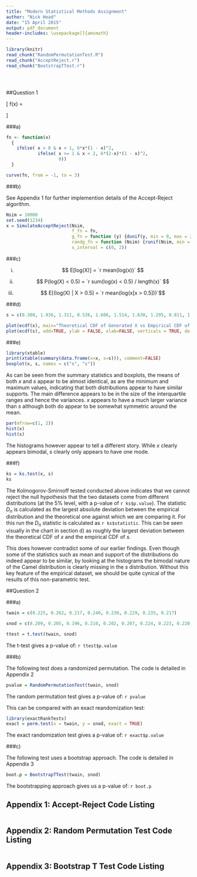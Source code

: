 ```yaml
---
title: "Modern Statistical Methods Assignment"
author: "Nick Head"
date: "15 April 2015"
output: pdf_document
header-includes: \usepackage[]{amsmath}
---
```


```r
library(knitr)
read_chunk("RandomPermutationTest.R")
read_chunk("AcceptReject.r")
read_chunk("BootstrapTTest.r")
```

```r
```
```r
```
```r
```


##Question 1

\[
 f(x) =
  \begin{cases}
   6 x (1 - x)^2        & \text{if } 0 < x < 1 \\
   6 (2 - x) (1 - x)^2  & \text{if } 1 \leq x < 2 \\
   0                    & \text{otherwise}
  \end{cases}
\]

###a)

```r
fn <- function(x) 
  {
    ifelse( x > 0 & x < 1, 6*x*(1 - x)^2, 
            ifelse( x >= 1 & x < 2, 6*(2-x)*(1 - x)^2, 
                    0))
  }

curve(fn, from = -1, to = 3)
```

\newpage

###b)

See Appendix 1 for further implemention details of the Accept-Reject algorithm.

```r
Nsim = 10000
set.seed(1234)
x = SimulateAcceptReject(Nsim, 
                         f_fn = fn,
                         g_fn = function (y) {dunif(y, min = 0, max = 2)},
                         randg_fn = function (Nsim) {runif(Nsim, min = 0, max = 2)},
                         x_interval = c(0, 2))

```

###c)

i) $$ E[log(X)] = `r mean(log(x))` $$ 

ii) $$ P(log(X) < 0.5) = `r sum(log(x) < 0.5) / length(x)` $$  

iii) $$ E[(log(X) | X > 0.5] = `r mean(log(x[x > 0.5]))`$$ 

\newpage

###d)

```r
s = c(0.308, 1.936, 1.311, 0.536, 1.606, 1.514, 1.630, 1.295, 0.811, 1.145, 1.429, 0.811, 0.796, 0.988, 1.969, 1.161, 0.271, 0.053, 0.629, 1.171, 0.056, 1.313, 0.592, 0.934,  0.723)

plot(ecdf(x), main="Theoretical CDF of Generated X vs Empirical CDF of S", col="red")
plot(ecdf(s), add=TRUE, ylab = FALSE, xlab=FALSE, verticals = TRUE, do.points = FALSE, col = "blue")
```

\newpage

###e)

```r
library(xtable)
print(xtable(summary(data.frame(x=x, s=s))), comment=FALSE)
boxplot(x, s, names = c("x", "s"))
```

As can be seen from the summary statistics and boxplots, the means of both $x$ and $s$ appear to be almost identical, as are the minimum and maximum values, indicating that both distributions appear to have similar supports. The main difference appears to be in the size of the interquartile ranges and hence the variances. $x$ appears to have a much larger variance than $s$ although both do appear to be somewhat symmetric around the mean.

```r
par(mfrow=c(1, 2))
hist(x)
hist(s)
```

The histograms however appear to tell a different story. While $x$ clearly appears bimodal, $s$ clearly only appears to have one mode.

###f)

```r
ks = ks.test(x, s)
ks
```

The Kolmogorov-Smirnoff tested conducted above indicates that we cannot reject the null hypothesis that the two datasets come from different distributions (at the 5% level, with a p-value of `r ks$p.value`). The statistic $D_n$ is calculated as the largest absolute deviation between the empirical distribution and the theoretical one against which we are comparing it. For this run the $D_n$ statistic is calculated as `r ks$statistic`. This can be seen visually in the chart in section d) as roughly the largest deviation between the theoretical CDF of $x$ and the empirical CDF of $s$.  

This does however contradict some of our earlier findings. Even though some of the statistics such as mean and support of the distributions do indeed appear to be similar, by looking at the histograms the bimodal nature of the Camel distribution is clearly missing in the $s$ distribution. Without this key feature of the empirical dataset, we should be quite cynical of the results of this non-parametric test.

\newpage

##Question 2

###a)

```r
twain = c(0.225, 0.262, 0.217, 0.240, 0.230, 0.229, 0.235, 0.217)

snod = c(0.209, 0.205, 0.196, 0.210, 0.202, 0.207, 0.224, 0.223, 0.220, 0.201)

ttest = t.test(twain, snod)
```

The t-test gives a p-value of: `r ttest$p.value`

###b)

The following test does a randomized permutation. The code is detailed in Appendix 2 
```r
pvalue = RandomPermutationTest(twain, snod)
```
The random permutation test gives a p-value of: `r pvalue`

This can be compared with an exact reandomization test:
```r
library(exactRankTests)
exact = perm.test(x = twain, y = snod, exact = TRUE)
```
The exact randomization test gives a p-value of: `r exact$p.value`

###c)

The following test uses a bootstrap approach. The code is detailed in Appendix 3 

```r
boot.p = BootstrapTTest(twain, snod)
```
The bootstrapping approach gives us a p-value of: `r boot.p`

\newpage

## Appendix 1: Accept-Reject Code Listing

```r
```

\newpage

## Appendix 2: Random Permutation Test Code Listing

```r
```

\newpage

## Appendix 3: Bootstrap T Test Code Listing

```r
```


